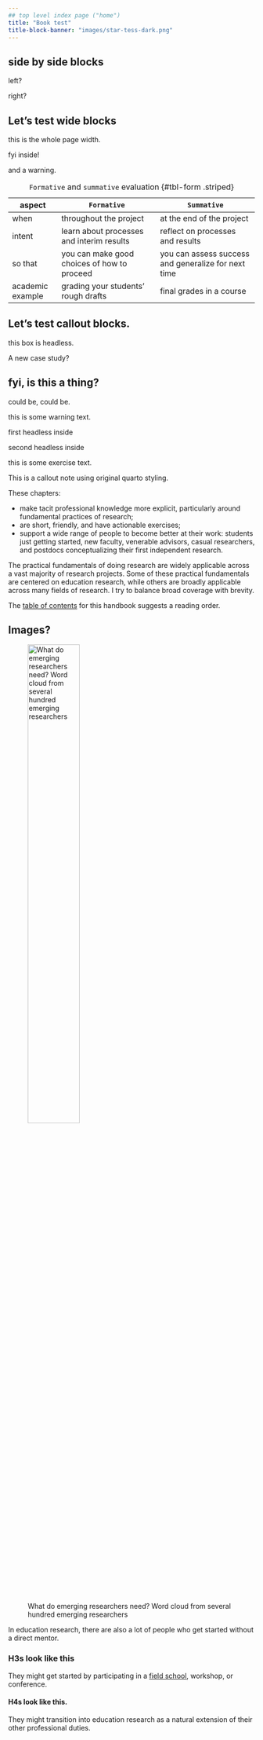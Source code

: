 ```yaml
---
## top level index page ("home")
title: "Book test"
title-block-banner: "images/star-tess-dark.png"
---
```


<!-- ## To-do -->

<!-- * handling listings -->
<!--    * ToC style -->
<!--    * box style -->
<!-- * links -->
<!--    * links within the doc (cross ref) -->
<!--    * links outside the doc (footnote to references?) -->
<!--    * cross ref & index for case studies -->
<!--    * dictionary terms / index -->
<!-- * boxes -->
<!--    * DONE! boxes for fyi, cases, warning, exercises -->
<!--    * boxbox for 2 and 3 across.  -->
<!--    * boxbox for column and page across. -->
<!-- * Chapters -->
<!--    * abstract from the yaml headers to the latex -->
<!--    * authorship -->
<!--    * Might be able to get inspiration from the foldbox.lua on this? -->
<!-- * Parts? as a top level heading? As just a break, but the chapter numbers stay continuous? -->

<!-- ### CSS? latex headers? -->

<!-- * margin note sizing for text? -->
<!-- * DONE! color definitions for boxes -->
<!-- * chapter & heading styling in pdf -->
<!-- * striped tables -->

<!-- ## Boxes -->

<!-- ::::: {.quarto-listing .quarto-listing-container-grid} -->
<!-- :::: {.list .grid .quarto-listing-cols-2} -->
<!-- ::: {.g-col-1 .card .card-body} -->
<!-- #### Surveys are a great choice ... -->

<!-- - to bring prevalence information to rich qualitative data. -->
<!-- - for screening potential interview participants. -->
<!-- - to replicate other studies or compare across groups. -->
<!-- ::: -->

<!-- ::: {.g-col-1 .card .card-body} -->
<!-- #### Surveys are a poor choice ...  -->

<!-- - when you have few participants -->
<!-- - if you don't validate them -->
<!-- - as a sole source of information in a project. -->
<!-- ::: -->
<!-- :::: -->
<!-- ::::: -->

<!-- New strategy: define a wide environment, and then put a table in it.  -->
<!-- Another new strategy: Define an enclosing box and then just put the two inside it, not side-by-side. -->
<!-- Another new strategy: use tcolorboxes to redefine the baked-in g-col style. -->

<!-- :::{.testbox1 arguments="surveys are a great choice"} -->
<!-- - to bring prevalence information to rich qualitative data. -->
<!-- - for screening potential interview participants. -->
<!-- - to replicate other studies or compare across groups. -->
<!-- ::: -->

<!-- ::: todo -->
<!-- - when you have few participants -->
<!-- - if you don't validate them -->
<!-- - as a sole source of information in a project. -->
<!-- ::: -->

## side by side blocks
:::{.ecssidebyside}
::: headless
left?
:::

[]{.tcblower}

::: headless
right?
:::

:::

## Let's test wide blocks

<!-- ::: {.column-margin} -->
<!-- ::: headless -->
<!-- this is in the margin? -->
<!-- ::: -->
<!-- ::: -->

::: {.ecswide}
::: headless
this is the whole page width. 

::: fyi
fyi inside!
:::
::: warn
and a warning.
:::

:::
:::


:::{.ecswide}

aspect | `Formative` | `Summative`
--|----|----
when | throughout the project | at the end of the project
intent | learn about processes and interim results | reflect on processes and results
so that | you can make good choices of how to proceed | you can assess success and generalize for next time
academic example | grading your students' rough drafts | final grades in a course

: `Formative` and `summative` evaluation {#tbl-form .striped}

:::

## Let's test callout blocks.

::: headless
this box is headless.
:::

::: {.casestudy title="case study custom block"}
A new case study?
:::

::: fyi
## fyi, is this a thing?

could be, could be.
:::

::: {.warn title="Oh Hey!"}
this is some warning text.

:::headless
first headless inside
:::

::: headless
second headless inside
:::

:::

::: {.exercise title="please do work!"}
this is some exercise text.
:::


:::{.callout-note title="note title"}
This is a callout note using original quarto styling.
:::




These chapters:

- make tacit professional knowledge more explicit, particularly around fundamental practices of research; 
- are short, friendly, and have actionable exercises;
- support a wide range of people to become better at their work: students just getting started, new faculty, venerable advisors, casual researchers, and postdocs conceptualizing their first independent research.

The practical fundamentals of doing research are widely applicable across a vast majority of research projects. Some of these practical fundamentals are centered on education research, while others are broadly applicable across many fields of research.  I try to balance broad coverage with brevity.

The [table of contents](articles) for this handbook suggests a reading order.

## Images?

![What do emerging researchers need? Word cloud from several hundred emerging researchers](images/research-needs.png){fig-alt="A word cloud of what emerging researchers need" width="50%"}

In education research, there are also a lot of people who get started without a direct mentor. 

### H3s look like this

They might get started by participating in a [field school](https://peerinstitute.org/), workshop, or conference.  

#### H4s look like this. 

They might transition into education research as a natural extension of their other professional duties.

